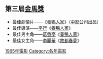 {{YearTopicTOC|1965|电影}}
== 第三屆[[金馬獎|金馬獎]] ==
*最佳劇情片——《[[養鴨人家|養鴨人家]]》（[[中影|中影]]公司出品）
*最佳導演——[[李行|李行]]《[[養鴨人家|養鴨人家]]》
*最佳男主角——[[葛香亭|葛香亭]]《[[養鴨人家|養鴨人家]]》
*最佳女主角——[[李麗華|李麗華]]《[[故都春夢|故都春夢]]》

[[Category:1965年電影|]]
[[Category:各年電影|Category:各年電影]]